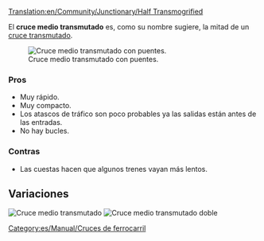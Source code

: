 [[Translation:en/Community/Junctionary/Half Transmogrified]]
{{es/Community/Junctionary/Menú de Cruces}}

El '''cruce medio transmutado''' es, como su nombre sugiere, la mitad de un [[es/Community/Junctionary/Cruce transmutado|cruce transmutado]].

[[File:en/Community/Junctionary/Ttd.half.transmogrified.variant.png|frame|none|Cruce medio transmutado con puentes.]]

===Pros===
*Muy rápido.
*Muy compacto.
*Los atascos de tráfico son poco probables ya las salidas están antes de las entradas.
*No hay bucles.

===Contras===
*Las cuestas hacen que algunos trenes vayan más lentos.

==Variaciones==
[[File:en/Community/Junctionary/Ttd.half.transmogrified.original.png|frame|none|Cruce medio transmutado]]
[[File:en/Community/Junctionary/Ttd.dual.half.transmogrified.png|frame|none|Cruce medio transmutado doble]]

[[Category:es/Manual/Cruces de ferrocarril]]